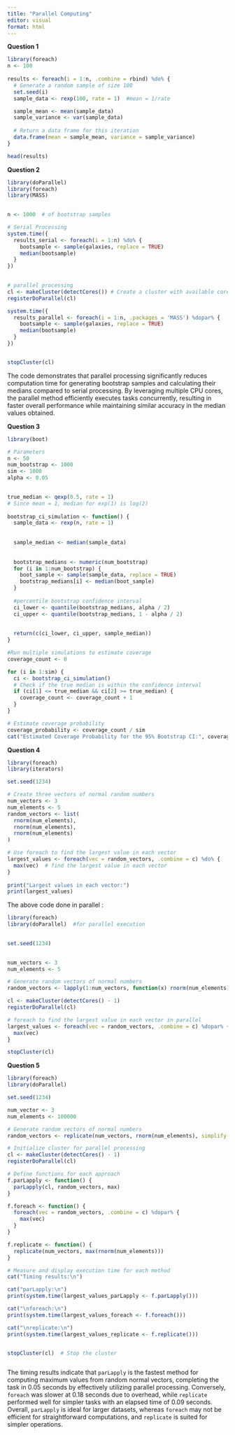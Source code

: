 ```yaml
---
title: "Parallel Computing"
editor: visual
format: html 
---
```



**Question 1**

```r

library(foreach)  
n <- 100  
 
results <- foreach(i = 1:n, .combine = rbind) %do% {  
  # Generate a random sample of size 100 
  set.seed(i)   
  sample_data <- rexp(100, rate = 1)  #mean = 1/rate  

  sample_mean <- mean(sample_data)  
  sample_variance <- var(sample_data)  
  
  # Return a data frame for this iteration  
  data.frame(mean = sample_mean, variance = sample_variance)  
}  

head(results)   
```



**Question 2**

```r
library(doParallel)
library(foreach)
library(MASS)       

 
n <- 1000  # of bootstrap samples 

# Serial Processing  
system.time({  
  results_serial <- foreach(i = 1:n) %do% {  
    bootsample <- sample(galaxies, replace = TRUE)  
    median(bootsample)  
  }  
})  
 

# parallel processing  
cl <- makeCluster(detectCores()) # Create a cluster with available cores  
registerDoParallel(cl)        

system.time({  
  results_parallel <- foreach(i = 1:n, .packages = 'MASS') %dopar% {  
    bootsample <- sample(galaxies, replace = TRUE)  
    median(bootsample)  
  }  
})  


stopCluster(cl)  
```

The code demonstrates that parallel processing significantly reduces computation time for generating bootstrap samples and calculating their medians compared to serial processing. By leveraging multiple CPU cores, the parallel method efficiently executes tasks concurrently, resulting in faster overall performance while maintaining similar accuracy in the median values obtained.



**Question 3**

```r
library(boot) 

# Parameters  
n <- 50                          
num_bootstrap <- 1000            
sim <- 1000           
alpha <- 0.05                      

 
true_median <- qexp(0.5, rate = 1)  
# Since mean = 1, median for exp(1) is log(2)   
  
bootstrap_ci_simulation <- function() {  
  sample_data <- rexp(n, rate = 1)  
  
    
  sample_median <- median(sample_data)  
  
  
  bootstrap_medians <- numeric(num_bootstrap)  
  for (i in 1:num_bootstrap) {  
    boot_sample <- sample(sample_data, replace = TRUE)  
    bootstrap_medians[i] <- median(boot_sample)  
  }  
  
  #percentile bootstrap confidence interval  
  ci_lower <- quantile(bootstrap_medians, alpha / 2)  
  ci_upper <- quantile(bootstrap_medians, 1 - alpha / 2)  
  
 
  return(c(ci_lower, ci_upper, sample_median))  
}  

#Run multiple simulations to estimate coverage  
coverage_count <- 0  

for (i in 1:sim) {  
  ci <- bootstrap_ci_simulation()  
  # Check if the true median is within the confidence interval  
  if (ci[1] <= true_median && ci[2] >= true_median) {  
    coverage_count <- coverage_count + 1  
  }  
}  

# Estimate coverage probability  
coverage_probability <- coverage_count / sim  
cat("Estimated Coverage Probability for the 95% Bootstrap CI:", coverage_probability, "\n")  
```



**Question 4**

```r
 
library(foreach)  
library(iterators)  

set.seed(1234)  

# Create three vectors of normal random numbers  
num_vectors <- 3  
num_elements <- 5  
random_vectors <- list(  
  rnorm(num_elements),  
  rnorm(num_elements),  
  rnorm(num_elements)  
)  

# Use foreach to find the largest value in each vector  
largest_values <- foreach(vec = random_vectors, .combine = c) %do% {  
  max(vec)  # find the largest value in each vector  
}  
 
print("Largest values in each vector:")  
print(largest_values)  
```

The above code done in parallel :

```r

library(foreach)  
library(doParallel)  #for parallel execution  

  
set.seed(1234)  

 
num_vectors <- 3  
num_elements <- 5  

# Generate random vectors of normal numbers  
random_vectors <- lapply(1:num_vectors, function(x) rnorm(num_elements))  

cl <- makeCluster(detectCores() - 1)    
registerDoParallel(cl)  

# foreach to find the largest value in each vector in parallel  
largest_values <- foreach(vec = random_vectors, .combine = c) %dopar% {  
  max(vec)   
}  

stopCluster(cl)  

```



**Question 5**

```r

library(foreach)
library(doParallel)

set.seed(1234)

num_vector <- 3
num_elements <- 100000

# Generate random vectors of normal numbers  
random_vectors <- replicate(num_vectors, rnorm(num_elements), simplify = FALSE)  

# Initialize cluster for parallel processing  
cl <- makeCluster(detectCores() - 1) 
registerDoParallel(cl)   

# Define functions for each approach  
f.parLapply <- function() {  
  parLapply(cl, random_vectors, max)  
}  

f.foreach <- function() {  
  foreach(vec = random_vectors, .combine = c) %dopar% {  
    max(vec)  
  }  
}  

f.replicate <- function() {  
  replicate(num_vectors, max(rnorm(num_elements)))  
}  

# Measure and display execution time for each method  
cat("Timing results:\n")  

cat("parLapply:\n")  
print(system.time(largest_values_parLapply <- f.parLapply()))  

cat("\nforeach:\n")  
print(system.time(largest_values_foreach <- f.foreach()))  

cat("\nreplicate:\n")  
print(system.time(largest_values_replicate <- f.replicate()))  


stopCluster(cl)  # Stop the cluster  



```

The timing results indicate that `parLapply` is the fastest method for computing maximum values from random normal vectors, completing the task in 0.05 seconds by effectively utilizing parallel processing. Conversely, `foreach` was slower at 0.18 seconds due to overhead, while `replicate` performed well for simpler tasks with an elapsed time of 0.09 seconds. Overall, `parLapply` is ideal for larger datasets, whereas `foreach` may not be efficient for straightforward computations, and `replicate` is suited for simpler operations.
